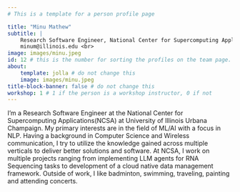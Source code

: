 ```yaml
---
# This is a template for a person profile page

title: "Minu Mathew"
subtitle: | 
    Research Software Engineer, National Center for Supercomputing Applications(NCSA) at University of Illinois Urbana Champaign <br>
    minum@illinois.edu <br>
image: images/minu.jpeg
id: 12 # this is the number for sorting the profiles on the team page. please add 1 if you add a new profile
about:
    template: jolla # do not change this
    image: images/minu.jpeg
title-block-banner: false # do not change this
workshop: 1 # 1 if the person is a workshop instructor, 0 if not
---
```


I'm a Research Software Engineer at the National Center for Supercomputing Applications(NCSA) at University of Illinois Urbana Champaign. My primary interests are in the field of ML/AI with a focus in NLP. Having a background in Computer Science and Wireless communication, I try to utilize the knowledge gained across multiple verticals to deliver better solutions and software. At NCSA, I work on multiple projects ranging from implementing LLM agents for RNA Sequencing tasks to development of a cloud native data management framework. Outside of work, I like badminton, swimming, traveling, painting and attending concerts.